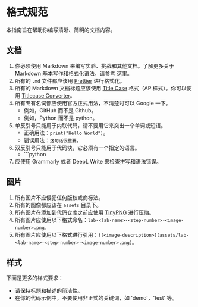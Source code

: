 # 格式规范

本指南旨在帮助你编写清晰、简明的文档内容。

## 文档

1. 你必须使用 Markdown 来编写实验、挑战和其他文档。了解更多关于 Markdown 基本写作和格式化语法，请参考 [这里](https://docs.github.com/en/get-started/writing-on-github/getting-started-with-writing-and-formatting-on-github/basic-writing-and-formatting-syntax)。
2. 所有的 `.md` 文件都应该用 [Prettier](https://prettier.io/) 进行格式化。
3. 所有的 Markdown 文档标题应该使用 [Title Case](https://en.wikipedia.org/wiki/Title_case) 格式（AP 样式）。你可以使用 [Titlecase Converter](https://titlecaseconverter.com/)。
4. 所有专有名词都应使用官方正式用法，不清楚时可以 Google 一下。
   - 例如，GitHub 而不是 Github。
   - 例如，Python 而不是 python。
5. 单反引号只能用于内联代码，请不要用它来突出一个单词或短语。
   - 正确用法：`print("Hello World")`。
   - 错误用法：`这句话很重要`。
6. 双反引号只能用于代码块，它必须有一个指定的语言。
   - \`\`\`python
7. 应使用 Grammarly 或者 DeepL Write 来检查拼写和语法错误。

## 图片

1. 所有图片不应侵犯任何版权或商标法。
2. 所有的图像都应该在 `assets` 目录下。
3. 所有图片在添加到代码仓库之前应使用 [TinyPNG](https://tinypng.com/) 进行压缩。
4. 所有图片应使用以下格式命名：`lab-<lab-name>-<step-number>-<image-number>.png`。
5. 所有图片应使用以下格式进行引用：`![<image-description>](assets/lab-<lab-name>-<step-number>-<image-number>.png)`。

## 样式

下面是更多的样式要求：

- 请保持标题和描述的简洁性。
- 在你的代码示例中，不要使用非正式的关键词，如 'demo'，'test' 等。
